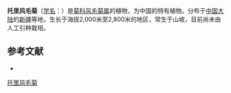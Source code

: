 {{Speciesbox
| name = 托里风毛菊
| status = 
| status_system = 
| image =
| genus = Saussurea
| species = tuoliensis
| authority = K. M. Shen in Coll.
}}

'''托里风毛菊'''（[[学名|学名]]：{{lang|la|''Saussurea tuoliensis''}}）是[[菊科|菊科]][[风毛菊属|风毛菊属]]的植物，为中国的特有植物。分布于[[中国大陆|中国大陆]]的[[新疆|新疆]]等地，生长于海拔2,000米至2,800米的地区，常生于山坡，目前尚未由人工引种栽培。

== 参考文献 ==
<div class="references-small">
* {{cite web| url =http://www.bioinfo.cn/db05/KmzwSpecies.php?action=view&id=5459| title =托里风毛菊| work =《中国高等植物数据库全库》| publisher =中国科学院微生物研究所| author =昆明植物研究所| accessdate =2009-02-24| deadurl =yes| archiveurl =https://web.archive.org/web/20160305044350/http://www.bioinfo.cn/db05/KmzwSpecies.php?action=view&id=5459| archivedate =2016-03-05}}
</div>
{{Taxonbar|from=Q11076084}}

[[Category:风毛菊属|托里风毛菊]]


{{植物小作品}}